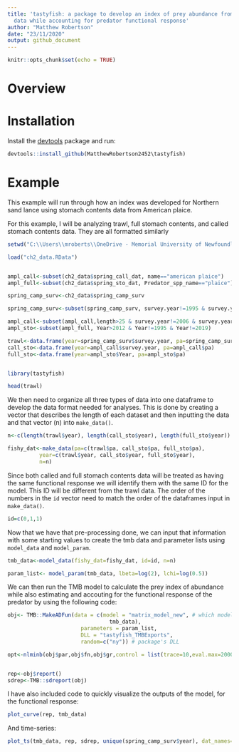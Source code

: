 ```yaml
---
title: 'tastyfish: a package to develop an index of prey abundance from stomach contents
  data while accounting for predator functional response'
author: "Matthew Robertson"
date: "23/11/2020"
output: github_document
---
```


```r
knitr::opts_chunk$set(echo = TRUE)
```

# Overview

# Installation

Install the [devtools](https://cran.r-project.org/web/packages/devtools/index.html) package and run:

```r
devtools::install_github(MatthewRobertson2452\tastyfish)
```

# Example

This example will run through how an index was developed for Northern sand lance using stomach contents data from American plaice. 

For this example, I will be analyzing trawl, full stomach contents, and called stomach contents data. They are all formatted similarly

```r
setwd("C:\\Users\\mroberts\\OneDrive - Memorial University of Newfoundland\\Marine Institute\\Dissertation Plans\\Chapter 2\\Stomach-Content-Simulation\\New Parameterization")

load("ch2_data.RData")


ampl_call<-subset(ch2_data$spring_call_dat, name=="american plaice")
ampl_full<-subset(ch2_data$spring_sto_dat, Predator_spp_name=="plaice")

spring_camp_surv<-ch2_data$spring_camp_surv

spring_camp_surv<-subset(spring_camp_surv, survey.year!=1995 & survey.year!=2019)

ampl_call<-subset(ampl_call,length>25 & survey.year!=2006 & survey.year!=2016 & survey.year!=2017 & survey.year!=2018 & survey.year!=1995 & survey.year!=2019)
ampl_sto<-subset(ampl_full, Year>2012 & Year!=1995 & Year!=2019)

trawl<-data.frame(year=spring_camp_surv$survey.year, pa=spring_camp_surv$trawl_pa)
call_sto<-data.frame(year=ampl_call$survey.year, pa=ampl_call$pa)
full_sto<-data.frame(year=ampl_sto$Year, pa=ampl_sto$pa)


library(tastyfish)
```

```r
head(trawl)
```

We then need to organize all three types of data into one dataframe to develop the data format needed for analyses. This is done by creating a vector that describes the length of each dataset and then inputting the data and that vector (n) into `make_data()`.

```r
n<-c(length(trawl$year), length(call_sto$year), length(full_sto$year))

fishy_dat<-make_data(pa=c(trawl$pa, call_sto$pa, full_sto$pa),
          year=c(trawl$year, call_sto$year, full_sto$year),
          n=n)
```

Since both called and full stomach contents data will be treated as having the same functional response we will identify them with the same ID for the model. This ID will be different from the trawl data. The order of the numbers in the `id` vector need to match the order of the dataframes input in `make_data()`.

```r
id=c(0,1,1)
```

Now that we have that pre-processing done, we can input that information with some starting values to create the tmb data and parameter lists using `model_data` and `model_param`.

```r
tmb_data<-model_data(fishy_dat=fishy_dat, id=id, n=n)

param_list<- model_param(tmb_data, lbeta=log(2), lchi=log(0.5))
```

We can then run the TMB model to calculate the prey index of abundance while also estimating and accouting for the functional response of the predator by using the following code:

```r

obj<- TMB::MakeADFun(data = c(model = "matrix_model_new", # which model to use
                                tmb_data),
                       parameters = param_list,
                       DLL = "tastyfish_TMBExports", 
                       random=c("ny")) # package's DLL

opt<-nlminb(obj$par,obj$fn,obj$gr,control = list(trace=10,eval.max=2000,iter.max=1000),silent=TRUE)


rep<-obj$report()
sdrep<-TMB::sdreport(obj)
```

I have also included code to quickly visualize the outputs of the model, for the functional response:

```r
plot_curve(rep, tmb_data)
```

And time-series:

```r
plot_ts(tmb_data, rep, sdrep, unique(spring_camp_surv$year), dat_names=c("Trawl","Called","Full"))
```

